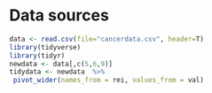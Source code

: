 # Data sources

```r
data <- read.csv(file="cancerdata.csv", header=T)
library(tidyverse)
library(tidyr)
newdata <- data[,c(5,6,9)]
tidydata <- newdata  %>%  
 pivot_wider(names_from = rei, values_from = val)
```

